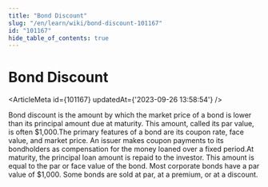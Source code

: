 ```yaml
---
title: "Bond Discount"
slug: "/en/learn/wiki/bond-discount-101167"
id: "101167"
hide_table_of_contents: true
---
```



# Bond Discount

<ArticleMeta id={101167} updatedAt={'2023-09-26 13:58:54'} />
<div className='border-solid border-b border-t-0 my-4 border-[var(--ifm-color-gray-300)]' />

Bond discount is the amount by which the market price of a bond is lower than its principal amount due at maturity. This amount, called its par value, is often $1,000.The primary features of a bond are its coupon rate, face value, and market price. An issuer makes coupon payments to its bondholders as compensation for the money loaned over a fixed period.At maturity, the principal loan amount is repaid to the investor. This amount is equal to the par or face value of the bond. Most corporate bonds have a par value of $1,000. Some bonds are sold at par, at a premium, or at a discount.
